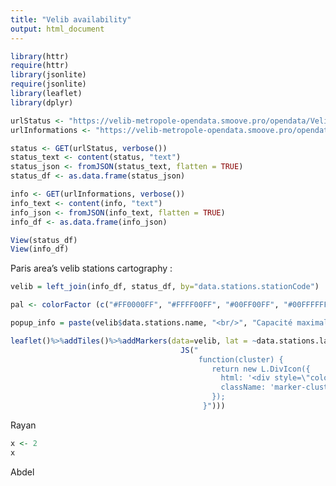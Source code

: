 ```yaml
---
title: "Velib availability"
output: html_document
---
```


```r
library(httr)
require(httr)
library(jsonlite)
require(jsonlite)
library(leaflet)
library(dplyr)

urlStatus <- "https://velib-metropole-opendata.smoove.pro/opendata/Velib_Metropole/station_status.json"
urlInformations <- "https://velib-metropole-opendata.smoove.pro/opendata/Velib_Metropole/station_information.json"

status <- GET(urlStatus, verbose())
status_text <- content(status, "text")
status_json <- fromJSON(status_text, flatten = TRUE)
status_df <- as.data.frame(status_json)

info <- GET(urlInformations, verbose())
info_text <- content(info, "text")
info_json <- fromJSON(info_text, flatten = TRUE)
info_df <- as.data.frame(info_json)

View(status_df)
View(info_df)

```

Paris area's velib stations cartography :

```r
velib = left_join(info_df, status_df, by="data.stations.stationCode")

pal <- colorFactor (c("#FF0000FF", "#FFFF00FF", "#00FF00FF", "#00FFFFFF", "#0000FFFF", "#FF00FFFF"), domain = velib$data.stations.capacity)

popup_info = paste(velib$data.stations.name, "<br/>", "Capacité maximale de la station : ", velib$data.stations.capacity, "<br/>", "Vélos disponibles actuellement : ", velib$data.stations.num_bikes_available) 

leaflet()%>%addTiles()%>%addMarkers(data=velib, lat = ~data.stations.lat, lng = ~data.stations.lon, popup = ~popup_info, clusterOptions = markerClusterOptions(iconCreateFunction =
                                      JS("
                                          function(cluster) {
                                             return new L.DivIcon({
                                               html: '<div style=\"color:white; background-color:rgba(0,147,255,1)\"><span>' + cluster.getChildCount() + '</div><span>',
                                               className: 'marker-cluster'
                                             }); 
                                           }")))


```
Rayan
```r
x <- 2
x

```

Abdel
```r

```


